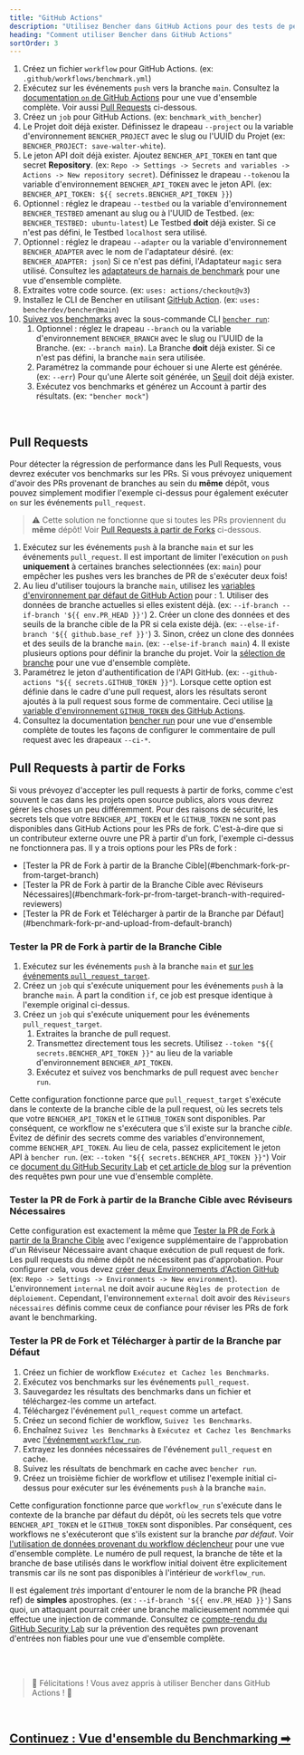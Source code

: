```yaml
---
title: "GitHub Actions"
description: "Utilisez Bencher dans GitHub Actions pour des tests de performance continus sur les pull requests"
heading: "Comment utiliser Bencher dans GitHub Actions"
sortOrder: 3
---
```



<GitHubActions1 />

1. Créez un fichier `workflow` pour GitHub Actions. (ex: `.github/workflows/benchmark.yml`)
2. Exécutez sur les événements `push` vers la branche `main`. Consultez la [documentation `on` de GitHub Actions](https://docs.github.com/fr/actions/using-workflows/workflow-syntax-for-github-actions#on) pour une vue d'ensemble complète. Voir aussi [Pull Requests](#pull-requests) ci-dessous.
3. Créez un `job` pour GitHub Actions. (ex: `benchmark_with_bencher`)
4. Le Projet doit déjà exister. Définissez le drapeau `--project` ou la variable d'environnement `BENCHER_PROJECT` avec le slug ou l'UUID du Projet (ex: `BENCHER_PROJECT: save-walter-white`).
5. Le jeton API doit déjà exister. Ajoutez `BENCHER_API_TOKEN` en tant que secret **Repository**. (ex: `Repo -> Settings -> Secrets and variables -> Actions -> New repository secret`). Définissez le drapeau `--token`ou la variable d'environnement `BENCHER_API_TOKEN` avec le jeton API.  (ex: `BENCHER_API_TOKEN: ${{ secrets.BENCHER_API_TOKEN }}`)
6. Optionnel : réglez le drapeau `--testbed` ou la variable d'environnement `BENCHER_TESTBED` amenant au slug ou à l'UUID de Testbed.  (ex: `BENCHER_TESTBED: ubuntu-latest`) Le Testbed **doit** déjà exister. Si ce n'est pas défini, le Testbed `localhost` sera utilisé.
7. Optionnel : réglez le drapeau `--adapter` ou la variable d'environnement `BENCHER_ADAPTER` avec le nom de l'adaptateur désiré.  (ex: `BENCHER_ADAPTER: json`) Si ce n'est pas défini, l'Adaptateur `magic` sera utilisé. Consultez les [adaptateurs de harnais de benchmark](/docs/fr/explanation/adapters) pour une vue d'ensemble complète.
8. Extraites votre code source. (ex: `uses: actions/checkout@v3`)
9. Installez le CLI de Bencher en utilisant [GitHub Action](https://github.com/marketplace/actions/bencher-cli). (ex: `uses: bencherdev/bencher@main`)
10. [Suivez vos benchmarks](/docs/fr/how-to/track-benchmarks) avec la sous-commande CLI <code><a href="/docs/fr/explanation/bencher-run">bencher run</a></code>:
    1. Optionnel : réglez le drapeau `--branch` ou la variable d'environnement `BENCHER_BRANCH` avec le slug ou l'UUID de la Branche. (ex: `--branch main`). La Branche **doit** déjà exister. Si ce n'est pas défini, la branche `main` sera utilisée.
    2. Paramétrez la commande pour échouer si une Alerte est générée. (ex: `--err`) Pour qu'une Alerte soit générée, un [Seuil](/docs/fr/explanation/thresholds) doit déjà exister.
    3. Exécutez vos benchmarks et générez un Account à partir des résultats. (ex: `"bencher mock"`)

<br/>

## Pull Requests

Pour détecter la régression de performance dans les Pull Requests, vous devrez exécuter vos benchmarks sur les PRs.
Si vous prévoyez uniquement d'avoir des PRs provenant de branches au sein du **même** dépôt, vous pouvez simplement modifier l'exemple ci-dessus pour également exécuter `on` sur les événements `pull_request`.

> ⚠️ Cette solution ne fonctionne que si toutes les PRs proviennent du **même** dépôt!
> Voir [Pull Requests à partir de Forks](#pull-requests-from-forks) ci-dessous.

<GitHubActions2 />

1. Exécutez sur les événements `push` à la branche `main` et sur les événements `pull_request`. Il est important de limiter l'exécution `on` `push` **uniquement** à certaines branches selectionnées (ex: `main`) pour empêcher les pushes vers les branches de PR de s'exécuter deux fois!
2. Au lieu d'utiliser toujours la branche `main`, utilisez les [variables d'environnement par défaut de GitHub Action](https://docs.github.com/fr/actions/learn-github-actions/variables#default-environment-variables) pour :
        1. Utiliser des données de branche actuelles si elles existent déjà. (ex: `--if-branch --if-branch '${{ env.PR_HEAD }}'`)
        2. Créer un clone des données et des seuils de la branche cible de la PR si cela existe déjà. (ex: `--else-if-branch '${{ github.base_ref }}'`)
        3. Sinon, créez un clone des données et des seuils de la branche `main`. (ex: `--else-if-branch main`)
        4. Il existe plusieurs options pour définir la branche du projet. Voir la [sélection de branche](/docs/fr/explanation/branch-selection) pour une vue d'ensemble complète.
3. Paramétrez le jeton d'authentification de l'API GitHub. (ex: `--github-actions "${{ secrets.GITHUB_TOKEN }}"`). Lorsque cette option est définie dans le cadre d'une pull request, alors les résultats seront ajoutés à la pull request sous forme de commentaire. Ceci utilise [la variable d'environnement `GITHUB_TOKEN` des GitHub Actions](https://docs.github.com/fr/actions/security-guides/automatic-token-authentication).
4. Consultez la documentation [bencher run](/docs/fr/explanation/bencher-run) pour une vue d'ensemble complète de toutes les façons de configurer le commentaire de pull request avec les drapeaux `--ci-*`.

## Pull Requests à partir de Forks

Si vous prévoyez d'accepter les pull requests à partir de forks, comme c'est souvent le cas dans les projets open source publics,
alors vous devrez gérer les choses un peu différemment.
Pour des raisons de sécurité, les secrets tels que votre `BENCHER_API_TOKEN` et le `GITHUB_TOKEN` ne sont pas disponibles dans GitHub Actions pour les PRs de fork.
C'est-à-dire que si un contributeur externe ouvre une PR à partir d'un fork, l'exemple ci-dessus ne fonctionnera pas.
Il y a trois options pour les PRs de fork :

<ul>
  <li>[Tester la PR de Fork à partir de la Branche Cible](#benchmark-fork-pr-from-target-branch)</li>
  <li>[Tester la PR de Fork à partir de la Branche Cible avec Réviseurs Nécessaires](#benchmark-fork-pr-from-target-branch-with-required-reviewers)</li>
  <li>[Tester la PR de Fork et Télécharger à partir de la Branche par Défaut](#benchmark-fork-pr-and-upload-from-default-branch)</li>
</ul>

### Tester la PR de Fork à partir de la Branche Cible

<GitHubActions3 />

1. Exécutez sur les événements `push` à la branche `main` et [sur les événements `pull_request_target`](https://docs.github.com/fr/actions/using-workflows/events-that-trigger-workflows#pull_request_target).
2. Créez un `job` qui s'exécute uniquement pour les événements `push` à la branche `main`. À part la condition `if`, ce job est presque identique à l'exemple original ci-dessus.
3. Créez un `job` qui s'exécute uniquement pour les événements `pull_request_target`.
   1. Extraites la branche de pull request.
   2. Transmettez directement tous les secrets. Utilisez `--token "${{ secrets.BENCHER_API_TOKEN }}"` au lieu de la variable d'environnement `BENCHER_API_TOKEN`.
   3. Exécutez et suivez vos benchmarks de pull request avec `bencher run`.

Cette configuration fonctionne parce que `pull_request_target` s'exécute dans le contexte de la branche cible de la pull request,
où les secrets tels que votre `BENCHER_API_TOKEN` et le `GITHUB_TOKEN` sont disponibles.
Par conséquent, ce workflow ne s'exécutera que s'il existe sur la branche _cible_.
Évitez de définir des secrets comme des variables d'environnement, comme `BENCHER_API_TOKEN`.
Au lieu de cela, passez explicitement le jeton API à `bencher run`. (ex: `--token "${{ secrets.BENCHER_API_TOKEN }}"`)
Voir ce [document du GitHub Security Lab](https://securitylab.github.com/research/github-actions-preventing-pwn-requests/)
et [cet article de blog](https://nathandavison.com/blog/github-actions-and-the-threat-of-malicious-pull-requests)
sur la prévention des requêtes pwn pour une vue d'ensemble complète.

### Tester la PR de Fork à partir de la Branche Cible avec Réviseurs Nécessaires

<GitHubActions4 />

Cette configuration est exactement la même que [Tester la PR de Fork à partir de la Branche Cible](#benchmark-fork-pr-from-target-branch)
avec l'exigence supplémentaire de l'approbation d'un Réviseur Nécessaire avant chaque exécution de pull request de fork.
Les pull requests du même dépôt ne nécessitent pas d'approbation.
Pour configurer cela, vous devez [créer deux Environnements d'Action GitHub](https://docs.github.com/fr/actions/deployment/targeting-different-environments/using-environments-for-deployment#using-an-environment)
(ex: `Repo -> Settings -> Environments -> New environment`).
L'environnement `internal` ne doit avoir aucune `Règles de protection de déploiement`.
Cependant, l'environnement `external` doit avoir des `Réviseurs nécessaires` définis comme ceux de confiance pour réviser les PRs de fork avant le benchmarking.

### Tester la PR de Fork et Télécharger à partir de la Branche par Défaut

<GitHubActions5 />

1. Créez un fichier de workflow `Exécutez et Cachez les Benchmarks`.
1. Exécutez vos benchmarks sur les événements `pull_request`.
1. Sauvegardez les résultats des benchmarks dans un fichier et téléchargez-les comme un artefact.
1. Téléchargez l'événement `pull_request` comme un artefact.
1. Créez un second fichier de workflow, `Suivez les Benchmarks`.
1. Enchaînez `Suivez les Benchmarks` à `Exécutez et Cachez les Benchmarks` avec [l'événement `workflow_run`](https://docs.github.com/fr/actions/using-workflows/events-that-trigger-workflows#workflow_run).
1. Extrayez les données nécessaires de l'événement `pull_request` en cache.
1. Suivez les résultats de benchmark en cache avec `bencher run`.
1. Créez un troisième fichier de workflow et utilisez l'exemple initial ci-dessus pour exécuter sur les événements `push` à la branche `main`.

Cette configuration fonctionne parce que `workflow_run` s'exécute dans le contexte de la branche par défaut du dépôt,
où les secrets tels que votre `BENCHER_API_TOKEN` et le `GITHUB_TOKEN` sont disponibles.
Par conséquent, ces workflows ne s'exécuteront que s'ils existent sur la branche _par défaut_.
Voir [l'utilisation de données provenant du workflow déclencheur](https://docs.github.com/fr/actions/using-workflows/events-that-trigger-workflows#using-data-from-the-triggering-workflow) pour une vue d'ensemble complète.
Le numéro de pull request, la branche de tête et la branche de base utilisés dans le workflow initial doivent être explicitement transmis car ils ne sont pas disponibles à l'intérieur de `workflow_run`.

Il est également _très_ important d'entourer le nom de la branche PR (head ref) de **simples** apostrophes. (ex : `--if-branch '${{ env.PR_HEAD }}'`) Sans quoi, un attaquant pourrait créer une branche malicieusement nommée qui effectue une injection de commande. Consultez ce [compte-rendu du GitHub Security Lab](https://securitylab.github.com/research/github-actions-untrusted-input/) sur la prévention des requêtes pwn provenant d'entrées non fiables pour une vue d'ensemble complète.

<br/>
<br/>

> 🐰 Félicitations ! Vous avez appris à utiliser Bencher dans GitHub Actions ! 🎉

<br/>

<h2><a href="/docs/fr/explanation/benchmarking">Continuez : Vue d'ensemble du Benchmarking ➡</a></h2>
